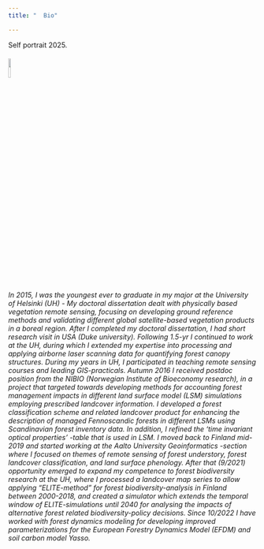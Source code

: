---
title: "  Bio"

---


Self portrait 2025.
<h6><img  src="Figs/Omakuva_edits_border.png" width="10%"/></h6>
<br/>
<br/>

  
 _In 2015, I was the youngest ever to graduate in my major at the University of Helsinki (UH) - _
 _My doctoral dissertation dealt with physically based vegetation remote sensing, focusing on_
 _developing ground reference methods and validating different global satellite-based vegetation_
 _products in a boreal region. After I completed my doctoral dissertation, I had short research_
 _visit in USA (Duke university). Following 1.5-yr I continued to work at the UH, during which I_
 _extended my expertise into processing and applying airborne laser scanning data for quantifying_
 _forest canopy structures. During my years in UH, I participated in teaching remote sensing courses_
 _and leading GIS-practicals. Autumn 2016 I received postdoc position from the NIBIO (Norwegian _
 _Institute of Bioeconomy research), in a project that targeted towards developing methods for_
 _accounting forest management impacts in different land surface model (LSM) simulations employing_
 _prescribed landcover information. I developed a forest classification scheme and related landcover_
 _product for enhancing the description of managed Fennoscandic forests in different LSMs using_ 
 _Scandinavian forest inventory data. In addition, I refined the 'time invariant optical properties'_
 _-table that is used in LSM. I moved back to Finland mid-2019 and started working at the Aalto_
 _University Geoinformatics -section where I focused on themes of remote sensing of forest understory,_ 
 _forest landcover classification, and land surface phenology. After that (9/2021) opportunity emerged_
 _to expand my competence to forest biodiversity research at the UH, where I processed a landcover map_       _series to allow applying "ELITE-method" for forest biodiversity-analysis in Finland between 2000-2018,_
 _and created a simulator which extends the temporal window of ELITE-simulations until 2040 for analysing_
 _the impacts of alternative forest related biodiversity-policy decisions. Since 10/2022 I have worked_
 _with forest dynamics modeling for developing improved parameterizations for the European Forestry_ _Dynamics Model (EFDM) and soil carbon model Yasso._ 


                                       